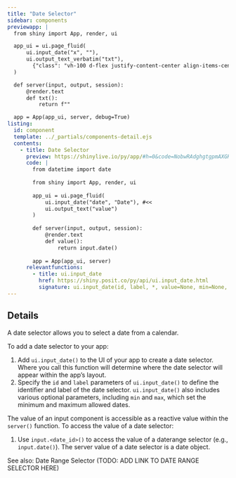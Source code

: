 ```yaml
---
title: "Date Selector"
sidebar: components 
previewapp: |
  from shiny import App, render, ui

  app_ui = ui.page_fluid(
      ui.input_date("x", ""),
      ui.output_text_verbatim("txt"),
        {"class": "vh-100 d-flex justify-content-center align-items-center px-4 flex-column"}
  )

  def server(input, output, session):
      @render.text
      def txt():
          return f""

  app = App(app_ui, server, debug=True)
listing:
  id: component
  template: ../_partials/components-detail.ejs
  contents:
    - title: Date Selector
      preview: https://shinylive.io/py/app/#h=0&code=NobwRAdghgtgpmAXGKAHVA6VBPMAaMAYwHsIAXOcpMAMwCdiYACAEygrIEt4nvVi6ZVuzgAdCOPqMmAZwAWnCNl4x+gpgEF0eJnUos4dHQFdO48WlQB9U0wC8TU1igBzOFZoAbUywAU4pkDHTgxFVGMyKzYKfzBosXwmUTAAERFkgEo8AKCnYgjwyIoADzJYgDcobwSM8VqJBoMaWUNyw18wiJ18skKdGTgZGU5SDMQcwIABHsKJpkm9CAM6DBKyOaamSurfMbmg3TgyYzoIXghCjHjd8wbLe010X0sbTn7WwwywAF8AXSA
      code: |
        from datetime import date
        
        from shiny import App, render, ui
        
        app_ui = ui.page_fluid(
            ui.input_date("date", "Date"), #<<
            ui.output_text("value")
        )
        
        def server(input, output, session):
            @render.text
            def value():
                return input.date()
        
        app = App(app_ui, server)
      relevantfunctions:
        - title: ui.input_date
          href: https://shiny.posit.co/py/api/ui.input_date.html
          signature: ui.input_date(id, label, *, value=None, min=None, max=None, format='yyyy-mm-dd', startview='month', weekstart=0, language='en', width=None, autoclose=True, datesdisabled=None, daysofweekdisabled=None)
---
```


:::{#component}
:::

## Details

<p>A date selector allows you to select a date from a calendar.</p>

<p>To add a date selector to your app:</p>

<ol>
  <li>
  Add `ui.input_date()` to the UI of your app to create a date selector. Where you call this function will determine where the date selector will appear within the app's layout. 
  </li>
  <li>
  Specify the `id` and `label` parameters of `ui.input_date()` to define the identifier and label of the date selector. `ui.input_date()` also includes various optional parameters, including `min` and `max`, which set the minimum and maximum allowed dates.
  </li>
</ol>

The value of an input component is accessible as a reactive value within the `server()` function. To access the value of a date selector:</p>

<ol>
  <li>
  Use `input.<date_id>()` to access the value of a daterange selector (e.g., `input.date()`). The server value of a date selector is a date object. 
  </li>
</ol>

<p>See also: Date Range Selector (TODO: ADD LINK TO DATE RANGE SELECTOR HERE)</p>